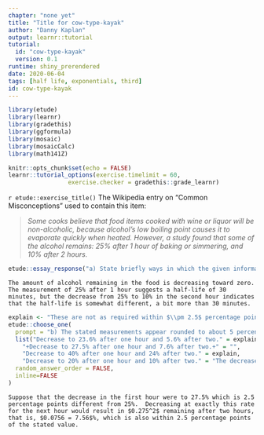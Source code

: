 ```yaml
---
chapter: "none yet"
title: "Title for cow-type-kayak"
author: "Danny Kaplan"
output: learnr::tutorial
tutorial:
  id: "cow-type-kayak"
  version: 0.1
runtime: shiny_prerendered
date: 2020-06-04 
tags: [half life, exponentials, third]
id: cow-type-kayak
---
```


```r
library(etude)
library(learnr)
library(gradethis)
library(ggformula)
library(mosaic)
library(mosaicCalc)
library(math141Z)

knitr::opts_chunk$set(echo = FALSE)
learnr::tutorial_options(exercise.timelimit = 60, 
                 exercise.checker = gradethis::grade_learnr)
```


`r etude::exercise_title()` The Wikipedia entry on "Common Misconceptions" used to contain this item:

> *Some cooks believe that food items cooked with wine or liquor will be non-alcoholic, because alcohol's low boiling point causes it to evaporate quickly when heated. However, a study found that some of the alcohol remains: 25% after 1 hour of baking or simmering, and 10% after 2 hours.*


```r
etude::essay_response("a) State briefly ways in which the given information is or is not consistent with an approximately exponential process.")
```

````etude
The amount of alcohol remaining in the food is decreasing toward zero.  The measurement of 25% after 1 hour suggests a half-life of 30 minutes, but the decrease from 25% to 10% in the second hour indicates that the half-life is somewhat different, a bit more than 30 minutes.
````



  
```r
explain <- "These are not as required within $\\pm 2.5$ percentage points of the numbers given in Wikipedia."
etude::choose_one(
  prompt = "b) The stated measurements appear rounded to about 5 percentage points --- 25%, 10%.  Give a small alteration to the stated measurements (to within $\\pm 2.5$ percentage points) that would be exactly consistent with an exponential process.",
  list("Decrease to 23.6% after one hour and 5.6% after two." = explain,
    "+Decrease to 27.5% after one hour and 7.6% after two.+" = "",
    "Decrease to 40% after one hour and 24% after two." = explain, 
    "Decrease to 20% after one hour and 10% after two." = "The decrease in the first hour is by 80%, corresponding to a half life of about 26 minutes. But in the second hour the half life is 60 minutes. These are inconsistent."),
  random_answer_order = FALSE,
  inline=FALSE
)
```

```etude
Suppose that the decrease in the first hour were to 27.5% which is 2.5 percentage points different from 25%.  Decreasing at exactly this rate for the next hour would result in $0.275^2$ remaining after two hours, that is, $0.0756 = 7.56$%, which is also within 2.5 percentage points of the stated value.
```

